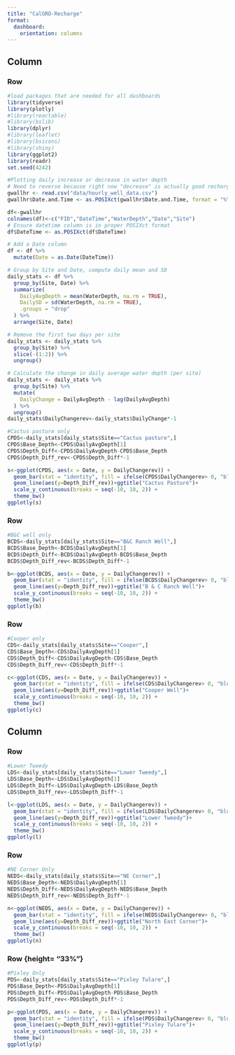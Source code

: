 ```yaml
---
title: "CalGRO-Recharge"
format: 
  dashboard: 
    orientation: columns
---
```


## Column{width="50%"}

### Row {height="33%"}

```r
#load packages that are needed for all dashboards
library(tidyverse)
library(plotly)             
#library(reactable)
#library(bslib)
library(dplyr)
#library(leaflet)
#library(bsicons)
#library(shiny)
library(ggplot2)
library(readr)
set.seed(4242)
```


```r
#Plotting daily increase or decrease in water depth
# Need to reverse because right now "decrease" is actually good recharge but plotted as bad water drawdown
gwallhr <- read.csv("data/hourly_well_data.csv")
gwallhr$Date.and.Time <- as.POSIXct(gwallhr$Date.and.Time, format = "%Y-%m-%d %H:%M:%S")

df<-gwallhr
colnames(df)<-c("FID","DateTime","WaterDepth","Date","Site")
# Ensure datetime column is in proper POSIXct format
df$DateTime <- as.POSIXct(df$DateTime)

# Add a Date column
df <- df %>%
  mutate(Date = as.Date(DateTime))

# Group by Site and Date, compute daily mean and SD
daily_stats <- df %>%
  group_by(Site, Date) %>%
  summarize(
    DailyAvgDepth = mean(WaterDepth, na.rm = TRUE),
    DailySD = sd(WaterDepth, na.rm = TRUE),
    .groups = "drop"
  ) %>%
  arrange(Site, Date)

# Remove the first two days per site
daily_stats <- daily_stats %>%
  group_by(Site) %>%
  slice(-(1:2)) %>%
  ungroup()

# Calculate the change in daily average water depth (per site)
daily_stats <- daily_stats %>%
  group_by(Site) %>%
  mutate(
    DailyChange = DailyAvgDepth - lag(DailyAvgDepth)
  ) %>%
  ungroup()
daily_stats$DailyChangerev<-daily_stats$DailyChange*-1
```

```r
#Cactus pasture only
CPDS<-daily_stats[daily_stats$Site=="Cactus pasture",]
CPDS$Base_Depth<-CPDS$DailyAvgDepth[1]
CPDS$Depth_Diff<-CPDS$DailyAvgDepth-CPDS$Base_Depth
CPDS$Depth_Diff_rev<-CPDS$Depth_Diff*-1

s<-ggplot(CPDS, aes(x = Date, y = DailyChangerev)) +
  geom_bar(stat = "identity", fill = ifelse(CPDS$DailyChangerev> 0, "blue", "red"), width = 0.7) +
  geom_line(aes(y=Depth_Diff_rev))+ggtitle("Cactus Pasture")+
  scale_y_continuous(breaks = seq(-10, 10, 2)) +
  theme_bw()
ggplotly(s)

```

### Row {height="33%"}

```r
#B&C well only
BCDS<-daily_stats[daily_stats$Site=="B&C Ranch Well",]
BCDS$Base_Depth<-BCDS$DailyAvgDepth[1]
BCDS$Depth_Diff<-BCDS$DailyAvgDepth-BCDS$Base_Depth
BCDS$Depth_Diff_rev<-BCDS$Depth_Diff*-1

b<-ggplot(BCDS, aes(x = Date, y = DailyChangerev)) +
  geom_bar(stat = "identity", fill = ifelse(BCDS$DailyChangerev> 0, "blue", "red"), width = 0.7) +
  geom_line(aes(y=Depth_Diff_rev))+ggtitle("B & C Ranch Well")+
  scale_y_continuous(breaks = seq(-10, 10, 2)) +
  theme_bw()
ggplotly(b)

```

### Row {height="33%"}

```r
#Cooper only
CDS<-daily_stats[daily_stats$Site=="Cooper",]
CDS$Base_Depth<-CDS$DailyAvgDepth[1]
CDS$Depth_Diff<-CDS$DailyAvgDepth-CDS$Base_Depth
CDS$Depth_Diff_rev<-CDS$Depth_Diff*-1

c<-ggplot(CDS, aes(x = Date, y = DailyChangerev)) +
  geom_bar(stat = "identity", fill = ifelse(CDS$DailyChangerev> 0, "blue", "red"), width = 0.7) +
  geom_line(aes(y=Depth_Diff_rev))+ggtitle("Cooper Well")+
  scale_y_continuous(breaks = seq(-10, 10, 2)) +
  theme_bw()
ggplotly(c)

```
## Column{width="50%"}

### Row {height="33%"}


```r
#Lower Tweedy
LDS<-daily_stats[daily_stats$Site=="Lower Tweedy",]
LDS$Base_Depth<-LDS$DailyAvgDepth[1]
LDS$Depth_Diff<-LDS$DailyAvgDepth-LDS$Base_Depth
LDS$Depth_Diff_rev<-LDS$Depth_Diff*-1

l<-ggplot(LDS, aes(x = Date, y = DailyChangerev)) +
  geom_bar(stat = "identity", fill = ifelse(LDS$DailyChangerev> 0, "blue", "red"), width = 0.7) +
  geom_line(aes(y=Depth_Diff_rev))+ggtitle("Lower Tweedy")+
  scale_y_continuous(breaks = seq(-10, 10, 2)) +
  theme_bw()
ggplotly(l)

```


### Row {height="33%"}


```r
#NE Corner Only
NEDS<-daily_stats[daily_stats$Site=="NE Corner",]
NEDS$Base_Depth<-NEDS$DailyAvgDepth[1]
NEDS$Depth_Diff<-NEDS$DailyAvgDepth-NEDS$Base_Depth
NEDS$Depth_Diff_rev<-NEDS$Depth_Diff*-1

n<-ggplot(NEDS, aes(x = Date, y = DailyChangerev)) +
  geom_bar(stat = "identity", fill = ifelse(NEDS$DailyChangerev> 0, "blue", "red"), width = 0.7) +
  geom_line(aes(y=Depth_Diff_rev))+ggtitle("North East Corner")+
  scale_y_continuous(breaks = seq(-10, 10, 2)) +
  theme_bw()
ggplotly(n)

```

### Row {height= "33%"}

```r
#Pixley Only
PDS<-daily_stats[daily_stats$Site=="Pixley Tulare",]
PDS$Base_Depth<-PDS$DailyAvgDepth[1]
PDS$Depth_Diff<-PDS$DailyAvgDepth-PDS$Base_Depth
PDS$Depth_Diff_rev<-PDS$Depth_Diff*-1

p<-ggplot(PDS, aes(x = Date, y = DailyChangerev)) +
  geom_bar(stat = "identity", fill = ifelse(PDS$DailyChangerev> 0, "blue", "red"), width = 0.7) +
  geom_line(aes(y=Depth_Diff_rev))+ggtitle("Pixley Tulare")+
  scale_y_continuous(breaks = seq(-10, 10, 2)) +
  theme_bw()
ggplotly(p)

```

